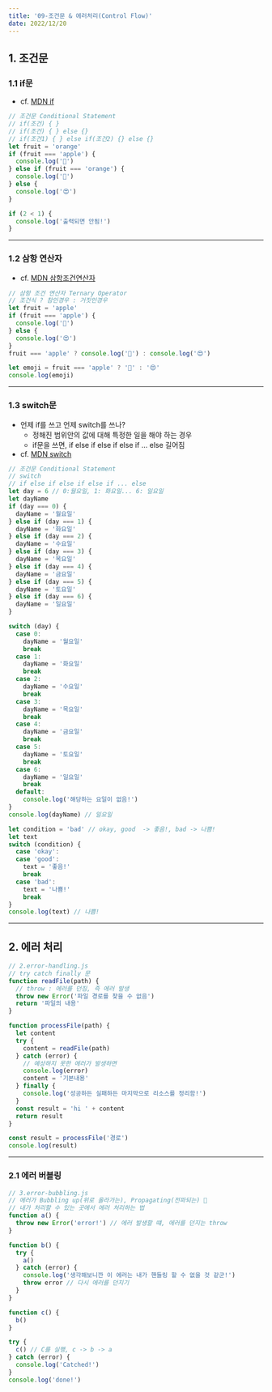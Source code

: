 ```yaml
---
title: '09-조건문 & 에러처리(Control Flow)'
date: 2022/12/20
---
```


## 1. 조건문

### 1.1 if문

- cf. [MDN if](https://developer.mozilla.org/ko/docs/Web/JavaScript/Reference/Statements/if...else)

```js
// 조건문 Conditional Statement
// if(조건) { }
// if(조건) { } else {}
// if(조건1) { } else if(조건2) {} else {}
let fruit = 'orange'
if (fruit === 'apple') {
  console.log('🍎')
} else if (fruit === 'orange') {
  console.log('🍊')
} else {
  console.log('😍')
}

if (2 < 1) {
  console.log('출력되면 안됨!')
}
```

---

### 1.2 삼항 연산자

- cf. [MDN 삼항조건연산자](https://developer.mozilla.org/ko/docs/Web/JavaScript/Reference/Operators/Conditional_Operator)

```js
// 삼항 조건 연산자 Ternary Operator
// 조건식 ? 참인경우 : 거짓인경우
let fruit = 'apple'
if (fruit === 'apple') {
  console.log('🍎')
} else {
  console.log('😍')
}
fruit === 'apple' ? console.log('🍎') : console.log('😍')

let emoji = fruit === 'apple' ? '🍎' : '😍'
console.log(emoji)
```

---

### 1.3 switch문

- 언제 if를 쓰고 언제 switch를 쓰나?
  - 정해진 범위안의 값에 대해 특정한 일을 해야 하는 경우
  - if문을 쓰면, if else if else if else if ... else 길어짐
- cf. [MDN switch](https://developer.mozilla.org/ko/docs/Web/JavaScript/Reference/Statements/switch)

```js
// 조건문 Conditional Statement
// switch
// if else if else if else if ... else
let day = 6 // 0:월요일, 1: 화요일... 6: 일요일
let dayName
if (day === 0) {
  dayName = '월요일'
} else if (day === 1) {
  dayName = '화요일'
} else if (day === 2) {
  dayName = '수요일'
} else if (day === 3) {
  dayName = '목요일'
} else if (day === 4) {
  dayName = '금요일'
} else if (day === 5) {
  dayName = '토요일'
} else if (day === 6) {
  dayName = '일요일'
}

switch (day) {
  case 0:
    dayName = '월요일'
    break
  case 1:
    dayName = '화요일'
    break
  case 2:
    dayName = '수요일'
    break
  case 3:
    dayName = '목요일'
    break
  case 4:
    dayName = '금요일'
    break
  case 5:
    dayName = '토요일'
    break
  case 6:
    dayName = '일요일'
    break
  default:
    console.log('해당하는 요일이 없음!')
}
console.log(dayName) // 일요일

let condition = 'bad' // okay, good  -> 좋음!, bad -> 나쁨!
let text
switch (condition) {
  case 'okay':
  case 'good':
    text = '좋음!'
    break
  case 'bad':
    text = '나쁨!'
    break
}
console.log(text) // 나쁨!
```

---

## 2. 에러 처리

```javascript
// 2.error-handling.js
// try catch finally 문
function readFile(path) {
  // throw : 에러를 던짐, 즉 에러 발생
  throw new Error('파일 경로를 찾을 수 없음')
  return '파일의 내용'
}

function processFile(path) {
  let content
  try {
    content = readFile(path)
  } catch (error) {
    // 예상하지 못한 에러가 발생하면
    console.log(error)
    content = '기본내용'
  } finally {
    console.log('성공하든 실패하든 마지막으로 리소스를 정리함!')
  }
  const result = 'hi ' + content
  return result
}

const result = processFile('경로')
console.log(result)
```

---

### 2.1 에러 버블링

```javascript
// 3.error-bubbling.js
// 에러가 Bubbling up(위로 올라가는), Propagating(전파되는) 🧼
// 내가 처리할 수 있는 곳에서 에러 처리하는 법
function a() {
  throw new Error('error!') // 에러 발생할 떄, 에러를 던지는 throw
}

function b() {
  try {
    a()
  } catch (error) {
    console.log('생각해보니깐 이 에러는 내가 핸들링 할 수 없을 것 같군!')
    throw error // 다시 에러를 던지기
  }
}

function c() {
  b()
}

try {
  c() // C를 실행, c -> b -> a
} catch (error) {
  console.log('Catched!')
}
console.log('done!')
```
